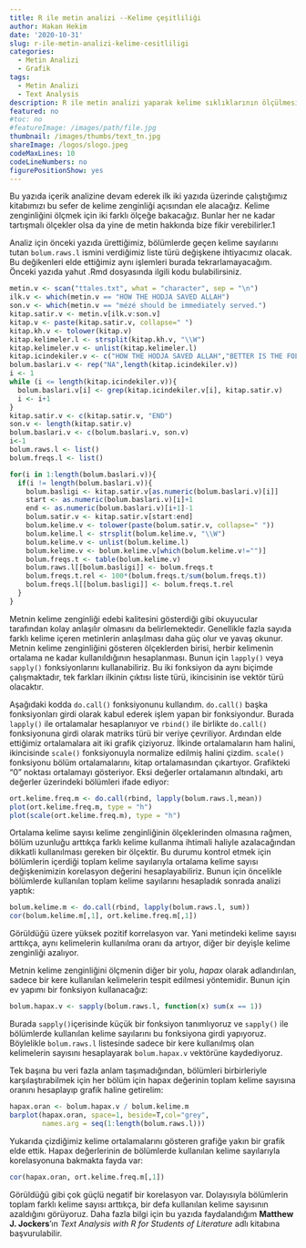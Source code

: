```yaml
---
title: R ile metin analizi --Kelime çeşitliliği
author: Hakan Hekim
date: '2020-10-31'
slug: r-ile-metin-analizi-kelime-cesitliligi
categories:
  - Metin Analizi
  - Grafik
tags:
  - Metin Analizi
  - Text Analysis
description: R ile metin analizi yaparak kelime sıklıklarının ölçülmesi.
featured: no
#toc: no
#featureImage: /images/path/file.jpg
thumbnail: /images/thumbs/text_tn.jpg
shareImage: /logos/slogo.jpeg
codeMaxLines: 10
codeLineNumbers: no
figurePositionShow: yes
---
```


Bu yazıda içerik analizine devam ederek ilk iki yazıda üzerinde çalıştığımız kitabımızı bu sefer de kelime zenginliği açısından ele alacağız. Kelime zenginliğini ölçmek için iki farklı ölçeğe bakacağız. Bunlar her ne kadar tartışmalı ölçekler olsa da yine de metin hakkında bize fikir verebilirler.1

Analiz için önceki yazıda ürettiğimiz, bölümlerde geçen kelime sayılarını tutan `bolum.raws.l` ismini verdiğimiz liste türü değişkene ihtiyacımız olacak. Bu değikenleri elde ettiğimiz aynı işlemleri burada tekrarlamayacağım. Önceki yazıda yahut .Rmd dosyasında ilgili kodu bulabilirsiniz.

```r
metin.v <- scan("ttales.txt", what = "character", sep = "\n")
ilk.v <- which(metin.v == "HOW THE HODJA SAVED ALLAH")
son.v <- which(metin.v == "mézé should be immediately served.")
kitap.satir.v <- metin.v[ilk.v:son.v]
kitap.v <- paste(kitap.satir.v, collapse=" ")
kitap.kh.v <- tolower(kitap.v)
kitap.kelimeler.l <- strsplit(kitap.kh.v, "\\W")
kitap.kelimeler.v <- unlist(kitap.kelimeler.l)
kitap.icindekiler.v <- c("HOW THE HODJA SAVED ALLAH","BETTER IS THE FOLLY OF WOMAN THAN THE WISDOM OF MAN","THE HANOUM AND THE UNJUST CADI","WHAT HAPPENED TO HADJI, A MERCHANT OF THE BEZESTAN","HOW THE JUNKMAN TRAVELLED TO FIND TREASURE IN HIS OWN YARD","HOW CHAPKIN HALID BECAME CHIEF DETECTIVE","HOW COBBLER AHMET BECAME THE CHIEF ASTROLOGER","THE WISE SON OF ALI PASHA","THE MERCIFUL KHAN","KING KARA-KUSH OF BITHYNIA","THE PRAYER RUG AND THE DISHONEST STEWARD","THE GOOSE, THE EYE, THE DAUGHTER, AND THE ARM","THE FORTY WISE MEN","HOW THE PRIEST KNEW THAT IT WOULD SNOW","WHO WAS THE THIRTEENTH SON","PARADISE SOLD BY THE YARD","JEW TURNED TURK","THE METAMORPHOSIS","THE CALIF OMAR","KALAIDJI AVRAM OF BALATA","HOW MEHMET ALI PASHA OF EGYPT ADMINISTERED JUSTICE","HOW THE FARMER LEARNED TO CURE HIS WIFE--A TURKISH ÆSOP","THE LANGUAGE OF BIRDS","THE SWALLOW'S ADVICE","WE KNOW NOT WHAT THE DAWN MAY BRING FORTH","OLD MEN MADE YOUNG","THE BRIBE","HOW THE DEVIL LOST HIS WAGER","THE EFFECTS OF RAKI")
bolum.baslari.v <- rep("NA",length(kitap.icindekiler.v))
i <- 1
while (i <= length(kitap.icindekiler.v)){
  bolum.baslari.v[i] <- grep(kitap.icindekiler.v[i], kitap.satir.v)
  i <- i+1 
} 
kitap.satir.v <- c(kitap.satir.v, "END")
son.v <- length(kitap.satir.v)
bolum.baslari.v <- c(bolum.baslari.v, son.v) 
i<-1
bolum.raws.l <- list()
bolum.freqs.l <- list() 

for(i in 1:length(bolum.baslari.v)){ 
  if(i != length(bolum.baslari.v)){ 
    bolum.basligi <- kitap.satir.v[as.numeric(bolum.baslari.v)[i]] 
    start <- as.numeric(bolum.baslari.v)[i]+1 
    end <- as.numeric(bolum.baslari.v)[i+1]-1 
    bolum.satir.v <- kitap.satir.v[start:end] 
    bolum.kelime.v <- tolower(paste(bolum.satir.v, collapse=" ")) 
    bolum.kelime.l <- strsplit(bolum.kelime.v, "\\W") 
    bolum.kelime.v <- unlist(bolum.kelime.l) 
    bolum.kelime.v <- bolum.kelime.v[which(bolum.kelime.v!="")] 
    bolum.freqs.t <- table(bolum.kelime.v) 
    bolum.raws.l[[bolum.basligi]] <- bolum.freqs.t 
    bolum.freqs.t.rel <- 100*(bolum.freqs.t/sum(bolum.freqs.t)) 
    bolum.freqs.l[[bolum.basligi]] <- bolum.freqs.t.rel 
  } 
}
```

Metnin kelime zenginliği edebi kalitesini gösterdiği gibi okuyucular tarafından kolay anlaşılır olmasını da belirlemektedir. Genellikle fazla sayıda farklı kelime içeren metinlerin anlaşılması daha güç olur ve yavaş okunur. Metnin kelime zenginliğini gösteren ölçeklerden birisi, herbir kelimenin ortalama ne kadar kullanıldığının hesaplanması. Bunun için `lapply()` veya `sapply()` fonksiyonlarını kullanabiliriz. Bu iki fonksiyon da aynı biçimde çalışmaktadır, tek farkları ilkinin çıktısı liste türü, ikincisinin ise vektör türü olacaktır.

Aşağıdaki kodda `do.call()` fonksiyonunu kullandım. `do.call()` başka fonksiyonları girdi olarak kabul ederek işlem yapan bir fonksiyondur. Burada `lapply()` ile ortalamalar hesaplanıyor ve `rbind()` ile birlikte `do.call()` fonksiyonuna girdi olarak matriks türü bir veriye çevriliyor. Ardından elde ettiğimiz ortalamalara ait iki grafik çiziyoruz. İlkinde ortalamaların ham halini, ikincisinde `scale()` fonksiyonuyla normalize edilmiş halini çizdim. `scale()` fonksiyonu bölüm ortalamalarını, kitap ortalamasından çıkartıyor. Grafikteki "0" noktası ortalamayı gösteriyor. Eksi değerler ortalamanın altındaki, artı değerler üzerindeki bölümleri ifade ediyor:

```r
ort.kelime.freq.m <- do.call(rbind, lapply(bolum.raws.l,mean))
plot(ort.kelime.freq.m, type = "h")
plot(scale(ort.kelime.freq.m), type = "h")
```

Ortalama kelime sayısı kelime zenginliğinin ölçeklerinden olmasına rağmen, bölüm uzunluğu arttıkça farklı kelime kullanma ihtimali haliyle azalacağından dikkatli kullanılması gereken bir ölçektir. Bu durumu kontrol etmek için bölümlerin içerdiği toplam kelime sayılarıyla ortalama kelime sayısı değişkenimizin korelasyon değerini hesaplayabiliriz. Bunun için öncelikle bölümlerde kullanılan toplam kelime sayılarını hesapladık sonrada analizi yaptık:

```r
bolum.kelime.m <- do.call(rbind, lapply(bolum.raws.l, sum))
cor(bolum.kelime.m[,1], ort.kelime.freq.m[,1])
```

Görüldüğü üzere yüksek pozitif korrelasyon var. Yani metindeki kelime sayısı arttıkça, aynı kelimelerin kullanılma oranı da artıyor, diğer bir deyişle kelime zenginliği azalıyor.

Metnin kelime zenginliğini ölçmenin diğer bir yolu, *hapax* olarak adlandırılan, sadece bir kere kullanılan kelimelerin tespit edilmesi yöntemidir. Bunun için ev yapımı bir fonksiyon kullanacağız:

```r
bolum.hapax.v <- sapply(bolum.raws.l, function(x) sum(x == 1))
```

Burada `sapply() `içerisinde küçük bir fonksiyon tanımlıyoruz ve `sapply()` ile bölümlerde kullanılan kelime sayılarını bu fonksiyona girdi yapıyoruz. Böylelikle `bolum.raws.l` listesinde sadece bir kere kullanılmış olan kelimelerin sayısını hesaplayarak `bolum.hapax.v` vektörüne kaydediyoruz.

Tek başına bu veri fazla anlam taşımadığından, bölümleri birbirleriyle karşılaştırabilmek için her bölüm için hapax değerinin toplam kelime sayısına oranını hesaplayıp grafik haline getirelim:

```r
hapax.oran <- bolum.hapax.v / bolum.kelime.m
barplot(hapax.oran, space=1, beside=T,col="grey",
        names.arg = seq(1:length(bolum.raws.l)))
```

Yukarıda çizdiğimiz kelime ortalamalarını gösteren grafiğe yakın bir grafik elde ettik. Hapax değerlerinin de bölümlerde kullanılan kelime sayılarıyla korelasyonuna bakmakta fayda var:

```r
cor(hapax.oran, ort.kelime.freq.m[,1])
```

Görüldüğü gibi çok güçlü negatif bir korelasyon var. Dolayısıyla bölümlerin toplam farklı kelime sayısı arttıkça, bir defa kullanılan kelime sayısının azaldığını görüyoruz. Daha fazla bilgi için bu yazıda faydalandığım **Matthew J. Jockers**'ın *Text Analysis with R for Students of Literature* adlı kitabına başvurulabilir.
